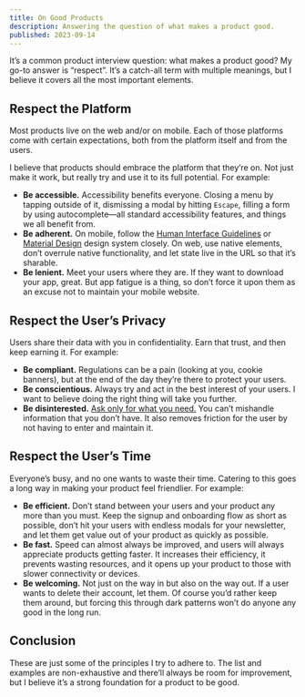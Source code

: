 ```yaml
---
title: On Good Products
description: Answering the question of what makes a product good.
published: 2023-09-14
---
```


It’s a common product interview question: what makes a product good? My go-to answer is “respect”. It’s a catch-all term with multiple meanings, but I believe it covers all the most important elements.

## Respect the Platform

Most products live on the web and/or on mobile. Each of those platforms come with certain expectations, both from the platform itself and from the users.

I believe that products should embrace the platform that they’re on. Not just make it work, but really try and use it to its full potential. For example:

- **Be accessible.** Accessibility benefits everyone. Closing a menu by tapping outside of it, dismissing a modal by hitting `Escape`, filling a form by using autocomplete—all standard accessibility features, and things we all benefit from.
- **Be adherent.** On mobile, follow the [Human Interface Guidelines](https://developer.apple.com/design/human-interface-guidelines/) or [Material Design](https://m3.material.io) design system closely. On web, use native elements, don’t overrule native functionality, and let state live in the URL so that it’s sharable.
- **Be lenient.** Meet your users where they are. If they want to download your app, great. But app fatigue is a thing, so don’t force it upon them as an excuse not to maintain your mobile website.

## Respect the User’s Privacy

Users share their data with you in confidentiality. Earn that trust, and then keep earning it. For example:

- **Be compliant.** Regulations can be a pain (looking at you, cookie banners), but at the end of the day they’re there to protect your users.
- **Be conscientious.** Always try and act in the best interest of your users. I want to believe doing the right thing will take you further.
- **Be disinterested.** [Ask only for what you need.](https://en.wikipedia.org/wiki/Principle_of_least_privilege) You can’t mishandle information that you don’t have. It also removes friction for the user by not having to enter and maintain it.

## Respect the User’s Time

Everyone’s busy, and no one wants to waste their time. Catering to this goes a long way in making your product feel friendlier. For example:

- **Be efficient.** Don’t stand between your users and your product any more than you must. Keep the signup and onboarding flow as short as possible, don’t hit your users with endless modals for your newsletter, and let them get value out of your product as quickly as possible.
- **Be fast.** Speed can almost always be improved, and users will always appreciate products getting faster. It increases their efficiency, it prevents wasting resources, and it opens up your product to those with slower connectivity or devices.
- **Be welcoming.** Not just on the way in but also on the way out. If a user wants to delete their account, let them. Of course you’d rather keep them around, but forcing this through dark patterns won’t do anyone any good in the long run.

## Conclusion

These are just some of the principles I try to adhere to. The list and examples are non-exhaustive and there’ll always be room for improvement, but I believe it’s a strong foundation for a product to be good.

